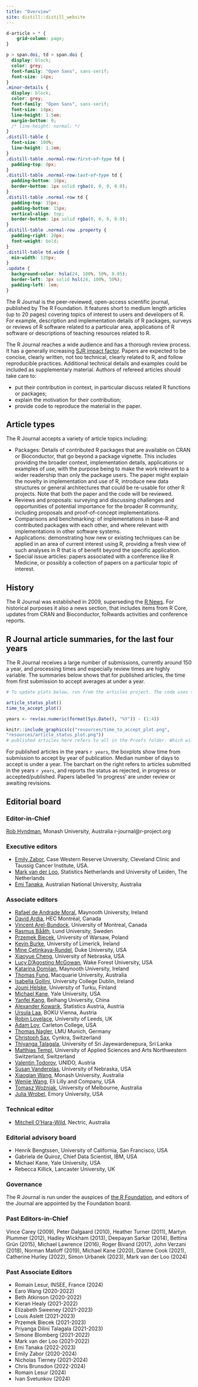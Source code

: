 ```yaml
---
title: "Overview"
site: distill::distill_website
---
```


```css
d-article > * {
    grid-column: page;
}

p > span.doi, td > span.doi {
  display: block;
  color: grey;
  font-family: "Open Sans", sans-serif;
  font-size: 14px;
}
.minor-details {
  display: block;
  color: grey;
  font-family: "Open Sans", sans-serif;
  font-size: 14px;
  line-height: 1.5em;
  margin-bottom: 0;
  /* line-height: normal; */
}
.distill-table {
  font-size: 100%;
  line-height: 1.2em;
}
.distill-table .normal-row:first-of-type td {
  padding-top: 0px;
}
.distill-table .normal-row:last-of-type td {
  padding-bottom: 10px;
  border-bottom: 1px solid rgba(0, 0, 0, 0.0);
}
.distill-table .normal-row td {
  padding-top: 15px;
  padding-bottom: 15px;
  vertical-align: top;
  border-bottom: 1px solid rgba(0, 0, 0, 0.0);
}
.distill-table .normal-row .property {
  padding-right: 20px;
  font-weight: bold;
}
.distill-table td.wide {
  min-width: 120px;
}
.update {
  background-color: hsla(24, 100%, 50%, 0.05);
  border-left: 3px solid hsl(24, 100%, 50%);
  padding-left: 1em;
}
```

The R Journal is the peer-reviewed, open-access scientific journal, published by The R Foundation. It features short to medium length articles (up to 20 pages) covering topics of interest to users and developers of R. For example, description and implementation details of R packages, surveys or reviews of R software related to a particular area, applications of R software or descriptions of teaching resources related to R.

The R Journal reaches a wide audience and has a thorough review process. It has a generally increasing [SJR impact factor](https://www.scimagojr.com/journalsearch.php?q=21100255423&amp;tip=sid&amp;exact=no). Papers are expected to be concise, clearly written, not too technical, clearly related to R, and follow reproducible practices. Additional technical details and examples could be included as supplementary material. Authors of refereed articles should take care to:

* put their contribution in context, in particular discuss related R functions or packages;
* explain the motivation for their contribution;
* provide code to reproduce the material in the paper. </td>

## Article types

The R Journal accepts a variety of article topics including:

<!-- Following revision of the content description of The R Journal, from January 2017 submitted articles may include: -->

- Packages: Details of contributed R packages that are available on CRAN or Bioconductor, that go beyond a package vignette. This includes providing the broader context, implementation details, applications or examples of use, with the purpose being to make the work relevant to a wider readership than only the package users. The paper might explain the novelty in implementation and use of R, introduce new data structures or general architectures that could be re-usable for other R projects. Note that both the paper and the code will be reviewed.
- Reviews and proposals: surveying and discussing challenges and opportunities of potential importance for the broader R community, including proposals and proof-of-concept implementations.
- Comparisons and benchmarking: of implementations in base-R and contributed packages with each other, and where relevant with implementations in other software systems.
- Applications: demonstrating how new or existing techniques can be applied in an area of current interest using R, providing a fresh view of such analyses in R that is of benefit beyond the specific application.
- Special issue articles: papers associated with a conference like R Medicine, or possibly a collection of papers on a particular topic of interest.

## History

The R Journal was established in 2009, superseding the [R News](http://www.r-project.org/doc/Rnews/index.html).  For historical purposes it also a news section, that includes items from R Core, updates from CRAN and Bioconductor, foRwards activities and conference reports.

## R Journal article summaries, for the last four years

The R Journal receives a large number of submissions, currently around 150 a year, and processing times and especially review times are highly variable. The summaries below shows that for published articles, the time from first submission to accept averages at under a year.

```r
# To update plots below, run from the articles project. The code uses tabulate_articles, which runs only from articles.

article_status_plot()
time_to_accept_plot()
```
```r
years <- rev(as.numeric(format(Sys.Date(), "%Y")) - (1:4))

```


```r

knitr::include_graphics(c("resources/time_to_accept_plot.png",
"resources/article_status_plot.png"))
# published articles here refers to all in the Proofs folder. Which will coincide with website when published.
```

For published articles in the years `r years`, the boxplots show time from submission to accept by year of publication. Median number of days to accept is under a year. The barchart on the right refers to articles submitted in the years `r years`, and reports the status as
rejected, in progress or accepted/published. Papers labelled 'in progress' are under review or awaiting revisions.



## Editorial board

### Editor-in-Chief

[Rob Hyndman](https://robjhyndman.com), Monash University, Australia r-journal@r-project.org

### Executive editors

- [Emily Zabor](https://www.emilyzabor.com), Case Western Reserve University, Cleveland Clinic and Taussig Cancer Institute, USA.
- [Mark van der Loo](https://www.markvanderloo.eu), Statistics Netherlands and University of Leiden, The Netherlands
- [Emi Tanaka](https://emitanaka.org), Australian National University, Australia

### Associate editors

- [Rafael de Andrade Moral](https://rafamoral.github.io), Maynooth University, Ireland
- [David Ardia](https://ardiad.github.io), HEC Montréal, Canada
- [Vincent Arel-Bundock](https://arelbundock.com), University of Montreal, Canada
- [Rasmus Bååth](https://www.sumsar.net), Lund University, Sweden
- [Przemek Biecek](https://pbiecek.github.io), University of Warsaw, Poland
- [Kevin Burke](https://kevinburke.ie), University of Limerick, Ireland
- [Mine Çetinkaya-Rundel](https://mine-cr.com), Duke University, USA
- [Xiaoyue Cheng](https://chxy.github.io), University of Nebraska, USA
- [Lucy D'Agostino McGowan](https://www.lucymcgowan.com), Wake Forest University, USA
- [Katarina Domijan](https://www.maynoothuniversity.ie/faculty-science-engineering/our-people/katarina-domijan), Maynooth University, Ireland
- [Thomas Fung](https://github.com/thomas-fung), Macquarie University, Australia
- [Isabella Gollini](https://igollini.github.io), University College Dublin, Ireland
- [Jouni Helske](https://jounihelske.netlify.app), University of Turku, Finland
- [Michael Kane](https://campuspress.yale.edu/fdstest/michael-j-kane/), Yale University, USA
- [Yanfei Kang](https://yanfei.site), Beihang University, China
- [Alexander Kowarik](https://www.linkedin.com/in/alexander-kowarik-37004ab/), Statistics Austria, Austria
- [Ursula Laa](https://uschilaa.github.io), BOKU Vienna, Austria
- [Robin Lovelace](https://www.robinlovelace.net), University of Leeds, UK
- [Adam Loy](https://aloy.rbind.io), Carleton College, USA
- [Thomas Nagler](https://tnagler.github.io), LMU Munich, Germany
- [Christoph Sax](https://github.com/christophsax), Cynkra, Switzerland
- [Thiyanga Talagala](https://thiyanga.netlify.app), University of Sri Jayewardenepura, Sri Lanka
- [Matthias Templ](https://www.fhnw.ch/de/personen/matthias-templ), University of Applied Sciences and Arts Northwestern Switzerland, Switzerland
- [Valentin Todorov](https://www.linkedin.com/in/valentin-todorov-07958a1b/), UNIDO, Austria
- [Susan Vanderplas](https://srvanderplas.github.io), University of Nebraska, USA
- [Xiaoqian Wang](https://xqnwang.rbind.io), Monash University, Australia
- [Wenjie Wang](https://wwenjie.org), Eli Lilly and Company, USA
- [Tomasz Woźniak](https://fbe.unimelb.edu.au/our-people/staff/economics/tomasz-wozniak), University of Melbourne, Australia
- [Julia Wrobel](http://juliawrobel.com), Emory University, USA

### Technical editor

- [Mitchell O'Hara-Wild](https://mitchelloharawild.com), Nectric, Australia

### Editorial advisory board

- Henrik Bengtssen, University of California, San Francisco, USA
- Gabriela de Quiroz, Chief Data Scientist, IBM, USA
- Michael Kane, Yale University, USA
- Rebecca Killick, Lancaster University, UK

### Governance

The R Journal is run under the auspices of [the R Foundation](https://www.r-project.org/foundation/), and editors of the Journal are appointed by the Foundation board.

### Past Editors-in-Chief

Vince Carey (2009), Peter Dalgaard (2010), Heather Turner (2011), Martyn
Plummer (2012), Hadley Wickham (2013), Deepayan Sarkar (2014), Bettina Grün
(2015), Michael Lawrence (2016), Roger Bivand (2017), John Verzani (2018),
Norman Matloff (2019), Michael Kane (2020), Dianne Cook (2021), Catherine
Hurley (2022), Simon Urbanek (2023), Mark van der Loo (2024)

### Past Associate Editors

- Romain Lesur, INSEE, France (2024)
- Earo Wang (2020-2022)
- Beth Atkinson (2020-2022)
- Kieran Healy (2021-2022)
- Elizabeth Sweeney (2021-2023)
- Louis Aslett (2021-2023)
- Przemek Biecek (2021-2023)
- Priyanga Dilini Talagala (2021-2023)
- Simone Blomberg (2021-2022)
- Mark van der Loo (2021-2022)
- Emi Tanaka (2022-2023)
- Emily Zabor (2020-2024)
- Nicholas Tierney (2021-2024)
- Chris Brunsdon (2022-2024)
- Romain Lesur (2024)
- Ivan Svetunkov (2024)
 
